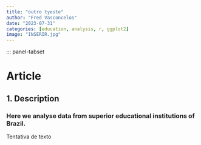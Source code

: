 ```yaml
---
title: "outro tyeste"
author: "Fred Vasconcelos"
date: "2023-07-31"
categories: [education, analysis, r, ggplot2]
image: "INSERIR.jpg"
---
```


::: panel-tabset

# Article

## 1. Description

### Here we analyse data from superior educational institutions of Brazil. 


Tentativa de texto